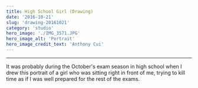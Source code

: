 ```yaml
---
title: High School Girl (Drawing)
date: '2016-10-21'
slug: 'drawing-20161021'
category: 'studio'
hero_image: './IMG_3571.JPG'
hero_image_alt: 'Portrait'
hero_image_credit_text: 'Anthony Cui'
---
```


---

It was probably during the October's exam season in high school when I drew this portrait of a girl who was sitting right in front of me, trying to kill time as if I was well prepared for the rest of the exams.
